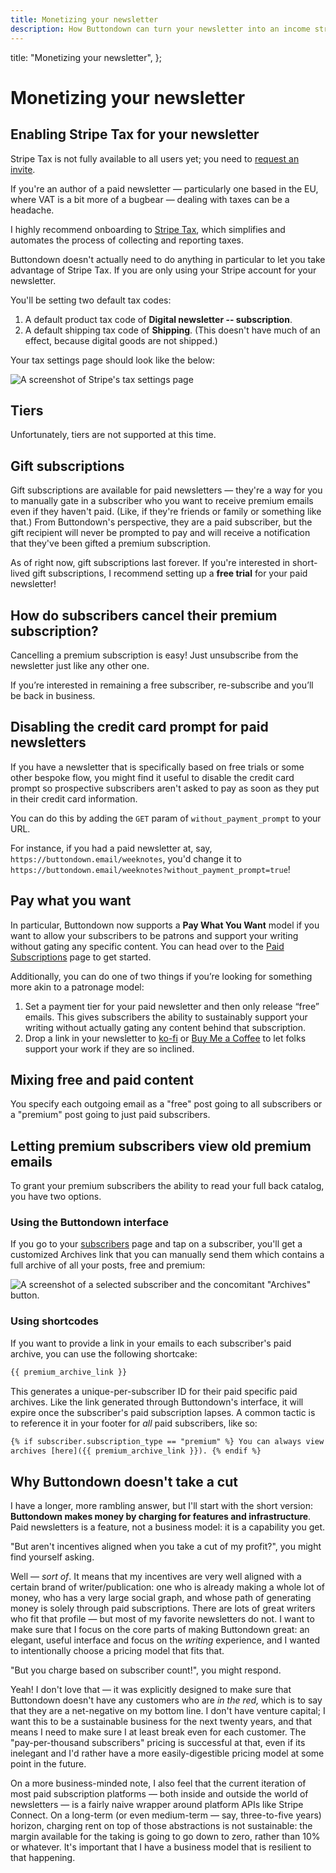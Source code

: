 ```yaml
---
title: Monetizing your newsletter
description: How Buttondown can turn your newsletter into an income stream
---
```



  title: "Monetizing your newsletter",
};

# Monetizing your newsletter

## Enabling Stripe Tax for your newsletter

<Warning>
  Stripe Tax is not fully available to all users yet; you need to <a className="text-yellow-900 underline" href="https://stripe.com/tax">request an invite</a>.
</Warning>

If you're an author of a paid newsletter — particularly one based in the EU, where VAT is a bit more of a bugbear — dealing
with taxes can be a headache.

I highly recommend onboarding to [Stripe Tax](https://stripe.com/tax), which simplifies and automates the process of collecting and reporting
taxes.

Buttondown doesn't actually need to do anything in particular to let you take advantage of Stripe Tax. If you are only using your Stripe account
for your newsletter.

You'll be setting two default tax codes:

1. A default product tax code of **Digital newsletter -- subscription**.
2. A default shipping tax code of **Shipping**. (This doesn't have much of an effect, because digital goods are not shipped.)

Your tax settings page should look like the below:

![A screenshot of Stripe's tax settings page](/images/tax.png)

## Tiers

Unfortunately, tiers are not supported at this time.

## Gift subscriptions

Gift subscriptions are available for paid newsletters — they're a way for you to manually gate in a subscriber who you want to receive premium emails even if they haven't paid. (Like, if they're friends or family or something like that.) From Buttondown's perspective, they are a paid subscriber, but the gift recipient will never be prompted to pay and will receive a notification that they've been gifted a premium subscription.

As of right now, gift subscriptions last forever. If you're interested in short-lived gift subscriptions, I recommend setting up a **free trial** for your paid newsletter!

## How do subscribers cancel their premium subscription?

Cancelling a premium subscription is easy! Just unsubscribe from the newsletter just like any other one.

If you’re interested in remaining a free subscriber, re-subscribe and you’ll be back in business.

## Disabling the credit card prompt for paid newsletters

If you have a newsletter that is specifically based on free trials or some other bespoke flow, you might find it useful to disable the credit card prompt so prospective subscribers aren't asked to pay as soon as they put in their credit card information.

You can do this by adding the `GET` param of `without_payment_prompt` to your URL.

For instance, if you had a paid newsletter at, say, `https://buttondown.email/weeknotes`, you'd change it to `https://buttondown.email/weeknotes?without_payment_prompt=true`!

## Pay what you want

In particular, Buttondown now supports a **Pay What You Want** model if you want to allow your subscribers to be patrons and support your writing without gating any specific content. You can head over to the [Paid Subscriptions](http://buttondown.email/settings/paid-subscriptions) page to get started.

Additionally, you can do one of two things if you’re looking for something more akin to a patronage model:

1. Set a payment tier for your paid newsletter and then only release “free” emails. This gives subscribers the ability to sustainably support your writing without actually gating any content behind that subscription.
2. Drop a link in your newsletter to [ko-fi](<[https://ko-fi.com/](https://ko-fi.com/)>) or [Buy Me a Coffee](<[https://www.buymeacoffee.com/](https://www.buymeacoffee.com/)>) to let folks support your work if they are so inclined.

## Mixing free and paid content

You specify each outgoing email as a "free" post going to all subscribers or a "premium" post going to just paid subscribers.

## Letting premium subscribers view old premium emails

To grant your premium subscribers the ability to read your full back catalog, you have two options.

### Using the Buttondown interface

If you go to your [subscribers](https://buttondown.email/subscribers?order=-creation_date&filter=&page=1) page and tap on a subscriber, you'll get a customized Archives link that you can manually send them which contains a full archive of all your posts, free and premium:

![A screenshot of a selected subscriber and the concomitant "Archives" button.](/images/premium-archive-interface.png)

### Using shortcodes

If you want to provide a link in your emails to each subscriber's paid archive, you can use the following shortcake:

```html
{{ premium_archive_link }}
```

This generates a unique-per-subscriber ID for their paid specific paid archives. Like the link generated through Buttondown's interface, it will expire once the subscriber's paid subscription lapses. A common tactic is to reference it in your footer for _all_ paid subscribers, like so:

```html
{% if subscriber.subscription_type == "premium" %} You can always view your full
archives [here]({{ premium_archive_link }}). {% endif %}
```

## Why Buttondown doesn't take a cut

I have a longer, more rambling answer, but I'll start with the short version: **Buttondown makes money by charging for features and infrastructure**. Paid newsletters is a feature, not a business model: it is a capability you get.

"But aren't incentives aligned when you take a cut of my profit?", you might find yourself asking.

Well — _sort of_. It means that my incentives are very well aligned with a certain brand of writer/publication: one who is already making a whole lot of money, who has a very large social graph, and whose path of generating money is solely through paid subscriptions. There are lots of great writers who fit that profile — but most of my favorite newsletters do not. I want to make sure that I focus on the core parts of making Buttondown great: an elegant, useful interface and focus on the _writing_ experience, and I wanted to intentionally choose a pricing model that fits that.

"But you charge based on subscriber count!", you might respond.

Yeah! I don't love that — it was explicitly designed to make sure that Buttondown doesn't have any customers who are _in the red,_ which is to say that they are a net-negative on my bottom line. I don't have venture capital; I want this to be a sustainable business for the next twenty years, and that means I need to make sure I at least break even for each customer. The "pay-per-thousand subscribers" pricing is successful at that, even if its inelegant and I'd rather have a more easily-digestible pricing model at some point in the future.

On a more business-minded note, I also feel that the current iteration of most paid subscription platforms — both inside and outside the world of newsletters — is a fairly naive wrapper around platform APIs like Stripe Connect. On a long-term (or even medium-term — say, three-to-five years) horizon, charging rent on top of those abstractions is not sustainable: the margin available for the taking is going to go down to zero, rather than 10% or whatever. It's important that I have a business model that is resilient to that happening.
